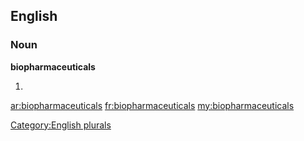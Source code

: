 ==English==

===Noun===
'''biopharmaceuticals'''

# {{plural of|[[biopharmaceutical]]}}

[[Category:English plurals]]

[[ar:biopharmaceuticals]]
[[fr:biopharmaceuticals]]
[[my:biopharmaceuticals]]